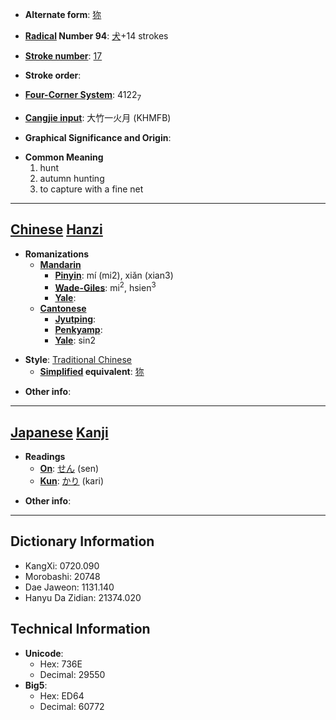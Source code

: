 * '''Alternate form''': [[狝]]

* '''[[Wiktionary:Chinese radical index| Radical]] Number 94''': [[Wiktionary:Chinese radical index 犬|犬]]+14 strokes

* '''[[Wiktionary:Chinese total strokes index|Stroke number]]''': [[Wiktionary:Chinese total strokes index 17|17]]

* '''Stroke order''': 

* '''[[Wiktionary:Chinese four corner index|Four-Corner System]]''': 4122<sub>7</sub>

* '''[[Wiktionary:Chinese Cangjie index|Cangjie input]]''': 大竹一火月 (KHMFB)

* '''Graphical Significance and Origin''': 

* '''Common Meaning'''
*#hunt
*# autumn hunting
*# to capture with a fine net


----

== [[Chinese]] [[Hanzi]] ==

* '''Romanizations'''
** '''[[Mandarin]]'''
*** '''[[Pinyin]]''': mí (mi2), xiǎn (xian3)
*** '''[[Wade-Giles]]''': mi<sup>2</sup>, hsien<sup>3</sup>
*** '''[[Yale]]''': 
** '''[[Cantonese]]'''
*** '''[[Jyutping]]''':
*** '''[[Penkyamp]]''': 
*** '''[[Yale]]''': sin2

* '''Style''': [[Traditional Chinese]] 
** '''[[Simplified Chinese|Simplified]] equivalent''': [[狝]]

* '''Other info''': 

----

== [[Japanese]] [[Kanji]] ==

* '''Readings'''
** '''[[On]]''': [[せん]] (sen)
** '''[[Kun]]''': [[かり]] (kari)

* '''Other info''':  

----

== Dictionary Information ==

* KangXi: 0720.090
* Morobashi: 20748
* Dae Jaweon: 1131.140
* Hanyu Da Zidian: 21374.020

== Technical Information ==

* '''Unicode''':
** Hex: 736E
** Decimal: 29550
* '''Big5''':
** Hex: ED64
** Decimal: 60772